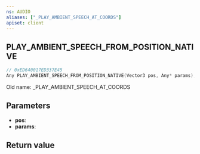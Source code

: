 ```yaml
---
ns: AUDIO
aliases: ["_PLAY_AMBIENT_SPEECH_AT_COORDS"]
apiset: client
---
```

## PLAY_AMBIENT_SPEECH_FROM_POSITION_NATIVE

```c
// 0xED640017ED337E45
Any PLAY_AMBIENT_SPEECH_FROM_POSITION_NATIVE(Vector3 pos, Any* params);
```

Old name: _PLAY_AMBIENT_SPEECH_AT_COORDS

## Parameters
* **pos**:
* **params**:

## Return value